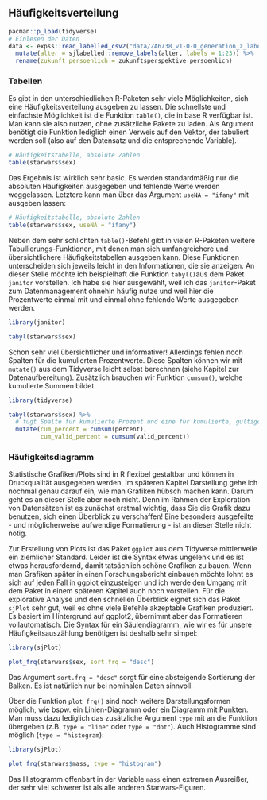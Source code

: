 ## Häufigkeitsverteilung
```r
pacman::p_load(tidyverse)
# Einlesen der Daten
data <- expss::read_labelled_csv2("data/ZA6738_v1-0-0_generation_z_labelled.csv") %>% 
  mutate(alter = sjlabelled::remove_labels(alter, labels = 1:23)) %>% 
  rename(zukunft_persoenlich = zukunftsperspektive_persoenlich)
```

### Tabellen
Es gibt in den unterschiedlichen R-Paketen sehr viele Möglichkeiten, sich eine Häufigkeitsverteilung ausgeben zu lassen. Die schnellste und einfachste Möglichkeit ist die Funktion `table()`, die in base R verfügbar ist. Man kann sie also nutzen, ohne zusätzliche Pakete zu laden. Als Argument benötigt die Funktion lediglich einen Verweis auf den Vektor, der tabuliert werden soll (also auf den Datensatz und die entsprechende Variable). 

```r
# Häufigkeitstabelle, absolute Zahlen
table(starwars$sex)
```

Das Ergebnis ist wirklich sehr basic. Es werden standardmäßig nur die absoluten Häufigkeiten ausgegeben und fehlende Werte werden weggelassen. Letztere kann man über das Argument `useNA = "ifany"` mit ausgeben lassen:

```r
# Häufigkeitstabelle, absolute Zahlen
table(starwars$sex, useNA = "ifany")
```

Neben dem sehr schlichten `table()`-Befehl gibt in vielen R-Paketen weitere Tabullierungs-Funktionen, mit denen man sich umfangreichere und übersichtlichere Häufigkeitstabellen ausgeben kann. Diese Funktionen unterscheiden sich jeweils leicht in den Informationen, die sie anzeigen. An dieser Stelle möchte ich beispielhaft die Funktion `tabyl()`aus dem Paket `janitor` vorstellen. Ich habe sie hier ausgewählt, weil ich das `janitor`-Paket zum Datenmanagement ohnehin häufig nutze und weil hier die Prozentwerte einmal mit und einmal ohne fehlende Werte ausgegeben werden.

```r
library(janitor)

tabyl(starwars$sex)
```

Schon sehr viel übersichtlicher und informativer! Allerdings fehlen noch Spalten für die kumulierten Prozentwerte. Diese Spalten können wir mit `mutate()` aus dem Tidyverse leicht selbst berechnen (siehe Kapitel zur Datenaufbereitung). Zusätzlich brauchen wir Funktion `cumsum()`, welche kumulierte Summen bildet.

```r
library(tidyverse)

tabyl(starwars$sex) %>% 
  # fügt Spalte für kumulierte Prozent und eine für kumulierte, gültige Prozent ein
  mutate(cum_percent = cumsum(percent), 
         cum_valid_percent = cumsum(valid_percent)) 
```


### Häufigkeitsdiagramm

Statistische Grafiken/Plots sind in R flexibel gestaltbar und können in Druckqualität ausgegeben werden. Im späteren Kapitel Darstellung gehe ich nochmal genau darauf ein, wie man Grafiken hübsch machen kann. Darum geht es an dieser Stelle aber noch nicht. Denn im Rahmen der Exploration von Datensätzen ist es zunächst erstmal wichtig, dass Sie die Grafik dazu benutzen, sich einen Überblick zu verschaffen! Eine besonders ausgefeilte - und möglicherweise aufwendige Formatierung - ist an dieser Stelle nicht nötig.

Zur Erstellung von Plots ist das Paket `ggplot` aus dem Tidyverse mittlerweile ein ziemlicher Standard. Leider ist die Syntax etwas ungelenk und es ist etwas herausfordernd, damit tatsächlich schöne Grafiken zu bauen. Wenn man Grafiken später in einen Forschungsbericht einbauen möchte lohnt es sich auf jeden Fall in ggplot einzusteigen und ich werde den Umgang mit dem Paket in einem späteren Kapitel auch noch vorstellen. Für die explorative Analyse und den schnellen Überblick eignet sich das Paket `sjPlot` sehr gut, weil es ohne viele Befehle akzeptable Grafiken produziert. Es basiert im Hintergrund auf ggplot2, übernimmt aber das Formatieren vollautomatisch. Die Syntax für ein Säulendiagramm, wie wir es für unsere Häufigkeitsauszählung benötigen ist deshalb sehr simpel:

```r
library(sjPlot)

plot_frq(starwars$sex, sort.frq = "desc")
```

Das Argument `sort.frq = "desc"` sorgt für eine absteigende Sortierung der Balken. Es ist natürlich nur bei nominalen Daten sinnvoll.

Über die Funktion `plot_frq()` sind noch weitere Darstellungsformen möglich, wie bspw. ein Linien-Diagramm oder ein Diagramm mit Punkten. Man muss dazu lediglich das zusätzliche Argument `type` mit an die Funktion übergeben (z.B. `type = "line"` oder `type = "dot"`). Auch Histogramme sind möglich (`type = "histogram`):

```r
library(sjPlot)

plot_frq(starwars$mass, type = "histogram")
```
Das Histogramm offenbart in der Variable `mass` einen extremen Ausreißer, der sehr viel schwerer ist als alle anderen Starwars-Figuren. 
